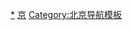 {{Navbox
|name = 北京基督教传教士
|title = [[北京基督教新教]][[傳教士]]
|bodyclass = hlist

|group1 = [[北京历史|背景]]
|list1 =
* [[北京宗教]]
** [[北京基督教]]
*** [[北京基督教新教]]
* [[中国基督教新教]]
** [[基督教在华差会]]

|group2 = [[伦敦会]]
|list2 =
* [[雒魏林]]
* [[杜德珍]]
* [[艾约瑟]]
* [[文卓志]]

|group3 = [[英国圣公会差会]] 
|list3 =
* [[包尔腾]]
* [[史嘉乐]]
* [[卞方士]]

|group4 = [[美国公理会中国差会]]
|list4 =
* [[白汉理]]
* [[韩菲臬]]
* [[裨爱利莎]]
* [[何天爵]]
* [[罗雅各]]
* [[安德文]]
* [[梅威良]]  

|group5 = [[美以美会]]
|list5 =
* [[卫维廉]]
* [[刘海澜]]
* [[达吉瑞]]
* [[李安德]]
* [[裴来尔]]
* [[寇慕贞]]
* [[贾腓力]]
* [[贾博慕贞]]
* [[厚巴德]]

|group6 = [[美北长老会差会]]
|list6 =
* [[丁韪良]]
* [[惠志道]]
* [[文璧]]
* [[怀定]]
* [[路崇德]]
* [[柯凝翰]]
* [[芳泰瑞]]

|group7 = [[救世军]]
|list7 =  [[陆斯伟]]

|group9 = [[基督复临安息日会]]
|list9 = 
}}<noinclude>

[[Category:北京基督教新教|*]]
[[Category:中国传教士模板|京]]
[[Category:北京导航模板]]
</noinclude>